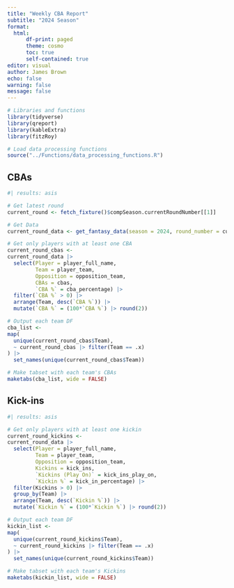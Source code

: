 ```yaml
---
title: "Weekly CBA Report"
subtitle: "2024 Season"
format:
  html:
      df-print: paged
      theme: cosmo
      toc: true
      self-contained: true
editor: visual
author: James Brown
echo: false
warning: false
message: false
---
```


```r
# Libraries and functions
library(tidyverse)
library(qreport)
library(kableExtra)
library(fitzRoy)

# Load data processing functions
source("../Functions/data_processing_functions.R")
```

## CBAs

```r
#| results: asis

# Get latest round
current_round <- fetch_fixture()$compSeason.currentRoundNumber[[1]]

# Get Data
current_round_data <- get_fantasy_data(season = 2024, round_number = current_round - 1)

# Get only players with at least one CBA
current_round_cbas <-
current_round_data |>
  select(Player = player_full_name,
         Team = player_team,
         Opposition = opposition_team,
         CBAs = cbas,
         `CBA %` = cba_percentage) |> 
  filter(`CBA %` > 0) |> 
  arrange(Team, desc(`CBA %`)) |> 
  mutate(`CBA %` = (100*`CBA %`) |> round(2))

# Output each team DF
cba_list <-
map(
  unique(current_round_cbas$Team),
  ~ current_round_cbas |> filter(Team == .x)
) |> 
  set_names(unique(current_round_cbas$Team))

# Make tabset with each team's CBAs
maketabs(cba_list, wide = FALSE)
```

## Kick-ins

```r
#| results: asis

# Get only players with at least one kickin
current_round_kickins <-
current_round_data |>
  select(Player = player_full_name,
         Team = player_team,
         Opposition = opposition_team,
         Kickins = kick_ins,
         `Kickins (Play On)` = kick_ins_play_on,
         `Kickin %` = kick_in_percentage) |> 
  filter(Kickins > 0) |> 
  group_by(Team) |> 
  arrange(Team, desc(`Kickin %`)) |> 
  mutate(`Kickin %` = (100*`Kickin %`) |> round(2))

# Output each team DF
kickin_list <-
map(
  unique(current_round_kickins$Team),
  ~ current_round_kickins |> filter(Team == .x)
) |> 
  set_names(unique(current_round_kickins$Team))

# Make tabset with each team's Kickins
maketabs(kickin_list, wide = FALSE)

```
